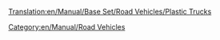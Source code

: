 [[Translation:en/Manual/Base Set/Road Vehicles/Plastic Trucks]]
{{en/Manual/Base Set/Road Vehicles/RoadVehicle|name     = MightyMover Plastic Truck
  |img      = en/Manual/Base Set/Road Vehicles/MightyMover plastic.png
  |price    = £4,798 ($9,596)
  |speed    = 48 km/h
  |annual   = £421 ($842)
  |designed = 1935
  |life     = 15
  |capacity = 17,000 litres of plastic
}}
{{en/Manual/Base Set/Road Vehicles/RoadVehicle|name     = Powernaught Plastic Truck
  |img      = en/Manual/Base Set/Road Vehicles/Powernaught plastic.png
  |price    = £6,029 ($12,058)
  |speed    = 88 km/h
  |annual   = £787 ($1,574)
  |designed = 1977
  |life     = 15
  |capacity = 19,000 litres of plastic
}}
{{en/Manual/Base Set/Road Vehicles/RoadVehicle|name     = Wizzowow Plastic Truck
  |img      = en/Manual/Base Set/Road Vehicles/Wizzowow plastic.png
  |price    = £6,439 ($12,878)
  |speed    = 112 km/h
  |annual   = £1,125 ($2,250)
  |designed = 2011
  |life     = 15
  |capacity = 22,000 litres of plastic
}}


[[Category:en/Manual/Road Vehicles]]
